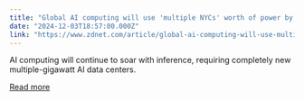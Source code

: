 ```yaml
---
title: "Global AI computing will use 'multiple NYCs' worth of power by 2026, says founder"
date: "2024-12-03T18:57:00.000Z"
link: "https://www.zdnet.com/article/global-ai-computing-will-use-multiple-nycs-worth-of-power-by-2026-says-founder/"
---
```


AI computing will continue to soar with inference, requiring completely new multiple-gigawatt AI data centers.

[Read more](https://www.zdnet.com/article/global-ai-computing-will-use-multiple-nycs-worth-of-power-by-2026-says-founder/)
